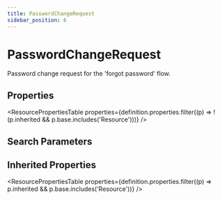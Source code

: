 ```yaml
---
title: PasswordChangeRequest
sidebar_position: 6
---
```


# PasswordChangeRequest

Password change request for the 'forgot password' flow.

<Tabs queryString="section">
<TabItem value="schema" label="Schema" default>


## Properties


<ResourcePropertiesTable properties={definition.properties.filter((p) => !(p.inherited && p.base.includes('Resource')))} />

## Search Parameters

<SearchParamsTable searchParams={definition.searchParameters} />

## Inherited Properties

<ResourcePropertiesTable properties={definition.properties.filter((p) => p.inherited && p.base.includes('Resource'))} />

</TabItem>
  
  
  
  

</Tabs>
